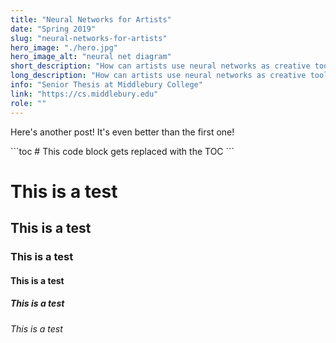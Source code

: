 ```yaml
---
title: "Neural Networks for Artists"
date: "Spring 2019"
slug: "neural-networks-for-artists"
hero_image: "./hero.jpg"
hero_image_alt: "neural net diagram"
short_description: "How can artists use neural networks as creative tools?"
long_description: "How can artists use neural networks as creative tools?"
info: "Senior Thesis at Middlebury College"
link: "https://cs.middlebury.edu"
role: ""
---
```


Here's another post! It's even better than the first one!

<ClassicWindow windowTitle="Contents">
    ```toc
    # This code block gets replaced with the TOC
    ```
</ClassicWindow>

# This is a test

## This is a test

### This is a test

#### This is a test

##### This is a test

###### This is a test